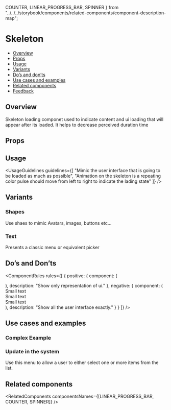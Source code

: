   COUNTER,
  LINEAR_PROGRESS_BAR,
  SPINNER
} from "../../../storybook/components/related-components/component-description-map";

<Meta of={SkeletonStories} />

# Skeleton

- [Overview](#overview)
- [Props](#props)
- [Usage](#usage)
- [Variants](#variants)
- [Do’s and don’ts](#dos-and-donts)
- [Use cases and examples](#use-cases-and-examples)
- [Related components](#related-components)
- [Feedback](#feedback)

## Overview

Skeleton loading componet used to indicate content and ui loading that will appear after its loaded. It helps to decrease perceived duration time

<Canvas of={SkeletonStories.Overview} />

## Props

<PropsTable />

## Usage

<UsageGuidelines
  guidelines={[
    "Mimic the user interface that is going to be loaded as much as possible",
    "Animation on the skeleton is a repeating color pulse should move from left to right to indicate the lading state"
  ]}
/>

<TipLoader />

## Variants

### Shapes

Use shaes to mimic Avatars, images, buttons etc...

<Canvas of={SkeletonStories.Shapes} />

### Text

Presents a classic menu or equivalent picker

<Canvas of={SkeletonStories.Text} />

## Do’s and Don’ts

<ComponentRules
  rules={[
    {
      positive: {
        component: (
          <div>
            <div className="monday-storybook-skeleton_rules-row">
              <Skeleton type={Skeleton.types.CIRCLE} />
              <Skeleton type={Skeleton.types.TEXT} size={Skeleton.sizes.TEXT.SMALL} />
            </div>
            <div className="monday-storybook-skeleton_rules-row">
              <Skeleton type={Skeleton.types.CIRCLE} />
              <Skeleton type={Skeleton.types.TEXT} size={Skeleton.sizes.TEXT.SMALL} />
            </div>
            <div className="monday-storybook-skeleton_rules-row">
              <Skeleton type={Skeleton.types.CIRCLE} />
              <Skeleton type={Skeleton.types.TEXT} size={Skeleton.sizes.TEXT.SMALL} />
            </div>
          </div>
        ),
        description: "Show only representation of ui."
      },
      negative: {
        component: (
          <div>
            <div className="monday-storybook-skeleton_rules-row">
              <Skeleton type={Skeleton.types.CIRCLE} />
              <div>
                <Skeleton type={Skeleton.types.TEXT} size={Skeleton.sizes.TEXT.SMALL} />
                Small text
              </div>
            </div>
            <div className="monday-storybook-skeleton_rules-row">
              <Skeleton type={Skeleton.types.CIRCLE} />
              <div>
                <Skeleton type={Skeleton.types.TEXT} size={Skeleton.sizes.TEXT.SMALL} />
                Small text
              </div>
            </div>
            <div className="monday-storybook-skeleton_rules-row">
              <Skeleton type={Skeleton.types.CIRCLE} />
              <div>
                <Skeleton type={Skeleton.types.TEXT} size={Skeleton.sizes.TEXT.SMALL} />
                Small text
              </div>
            </div>
          </div>
        ),
        description: "Show all the user interface exactly."
      }
    }
  ]}
/>

## Use cases and examples

### Complex Example

<Canvas of={SkeletonStories.ComplexExample} />

### Update in the system

Use this menu to allow a user to either select one or more items from the list.

<Canvas of={SkeletonStories.UpdateInTheSystem} />

## Related components

<RelatedComponents componentsNames={[LINEAR_PROGRESS_BAR, COUNTER, SPINNER]} />
